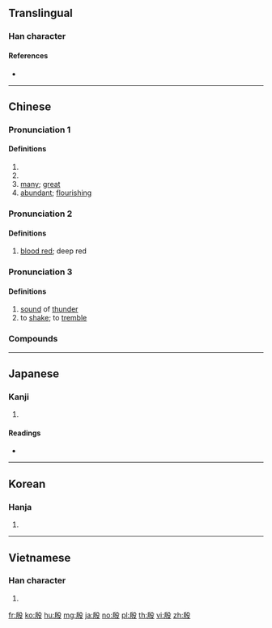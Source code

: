 ==Translingual==

===Han character===
{{Han char|rn=79|rad=殳|as=06|sn=10|four=27247|canj=HSHNE|ids=⿰㐆殳}}

====References====
* {{Han ref|kx=0585.020|dkj=16627|dj=0977.190|hdz=32156.040|uh=6BB7|ud=27575|bh=AEEF|bd=44783}}

----

==Chinese==
{{zh-forms}}

===Pronunciation 1===
{{zh-pron
|m=yīn
|c=jan1
|w=1in
|mc=1
|oc=2+3+4,2
|ma=
|cat=n,pn,a
}}

====Definitions====
{{zh-hanzi}}

# {{zh-alt-name|商|{{w|Shang Dynasty}}}}
# {{surname|lang=zh}}
# [[many]]; [[great]]
# [[abundant]]; [[flourishing]]

===Pronunciation 2===
{{zh-pron
|m=yān
|c=jin1,aan1
|w=1e
|mc=2
|oc=1,1
|ma=
|cat=a
}}

====Definitions====
{{zh-hanzi}}

# [[blood red]]; deep red

===Pronunciation 3===
{{zh-pron
|m=yǐn
|c=jan2
|w=2in
|ma=
|cat=a,v
}}

====Definitions====
{{zh-hanzi}}

# [[sound]] of [[thunder]]
# to [[shake]]; to [[tremble]]

===Compounds===
{{zh-der|加二殷勤|家徒甚殷|桓殷危語|殷其靁|殷切|殷勤|殷同|殷商|殷墟|殷墟卜辭|殷墟書契|殷天動地|殷天震地|殷契|殷富|殷實|殷師牛鬥|殷憂|殷憂啟聖|殷文存|殷有三仁|殷望|殷榘|殷正|殷武|殷殷|殷殷勤勤|殷殷屯屯|殷殷田田|殷民阜利|殷民阜財|殷浩|殷浩書空|殷渥|殷湯|殷然|殷盛|殷盤|殷盼|殷紅|殷薦|殷見|殷軫|殷轔|殷鋼|殷鑑|殷鑑不遠|殷鑒|殷鑒不遠|殷阜|殷頑|民殷國富|民殷財阜|獻殷勤}}

----

==Japanese==

===Kanji===
{{ja-kanji|grade=|rs=殳06}}

# {{defn|lang=ja|sort=殳06}}

====Readings====
* {{ja-readings|on=[[いん]] (in), [[あん]] (an)|kun=[[さかん]] (sakan)}}

----

==Korean==

===Hanja===
{{ko-hanja|hangeul=[[은]], [[안]]|eumhun=|rv=eun, an|mr=ŭn, an|y=un, an}}

# {{defn|lang=ko|sort=殳06}}

----

==Vietnamese==

===Han character===
{{vi-hantu|[[ân]]|rs=殳06}}

# {{defn|lang=vi|sort=殳06}}

[[fr:殷]]
[[ko:殷]]
[[hu:殷]]
[[mg:殷]]
[[ja:殷]]
[[no:殷]]
[[pl:殷]]
[[th:殷]]
[[vi:殷]]
[[zh:殷]]